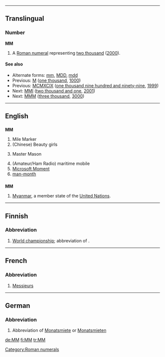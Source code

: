 {{see|mm|mm.|.mm}}
----
==Translingual==

===Number===
'''MM'''

# A [[Roman numeral]] representing [[two thousand]] ([[2000]]).

====See also====
* Alternate forms: [[mm]], [[MDD]], [[mdd]]
* Previous: [[M]] ([[one thousand]], [[1000]])
* Previous: [[MCMXCIX]] ([[one thousand nine hundred and ninety-nine]], [[1999]])
* Next: [[MMI]] ([[two thousand and one]], [[2001]])
* Next: [[MMM]] ([[three thousand]], [[3000]])

[[Category:Roman numerals]]
----

==English==

==={{initialism}}===
'''MM'''

#Mile Marker
#(Chinese) Beauty girls
#{{freemasonry}} Master Mason
#(Amateur/Ham Radio) maritime mobile
#[[Microsoft Moment]]
#[[man-month]]

==={{abbreviation}}===
'''MM'''

#[[Myanmar]], a member state of the [[United Nations]].

----

==Finnish==

===Abbreviation===
{{infl|fi|abbreviation}}

# [[world championship|World championship]]; abbreviation of {{term|maailmanmestaruus}}.

----

==French==

===Abbreviation===
{{infl|fr|abbreviation}}

# [[Messieurs]]

----

==German==

===Abbreviation===
{{infl|de|abbreviation}}

# {{context|apartment listing|lang=de}} Abbreviation of [[Monatsmiete]] or [[Monatsmieten]]

[[de:MM]]
[[fi:MM]]
[[tr:MM]]